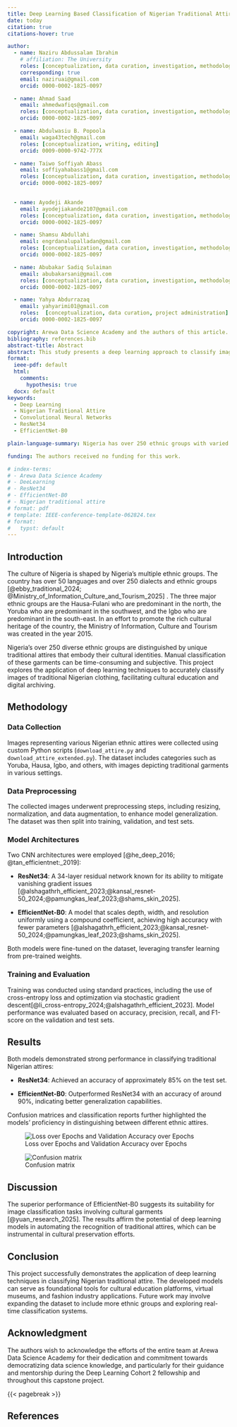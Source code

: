 ```yaml
---
title: Deep Learning Based Classification of Nigerian Traditional Attire
date: today
citation: true
citations-hover: true

author:
  - name: Naziru Abdussalam Ibrahim
    # affiliation: The University
    roles: [conceptualization, data curation, investigation, methodology, resources, project administration]
    corresponding: true
    email: naziruai@gmail.com
    orcid: 0000-0002-1825-0097

  - name: Ahmad Saad 
    email: ahmedwafiqs@gmail.com
    roles: [conceptualization, data curation, investigation, methodology, writing, editing]
    orcid: 0000-0002-1825-0097

  - name: Abdulwasiu B. Popoola
    email: waga43tech@gmail.com
    roles: [conceptualization, writing, editing]
    orcid: 0009-0000-9742-777X

  - name: Taiwo Soffiyah Abass
    email: soffiyahabass1@gmail.com
    roles: [conceptualization, data curation, investigation, methodology, resources, project administration]
    orcid: 0000-0002-1825-0097
    

  - name: Ayodeji Akande
    email: ayodejiakande2107@gmail.com
    roles: [conceptualization, data curation, investigation, methodology, resources, project administration]
    orcid: 0000-0002-1825-0097

  - name: Shamsu Abdullahi 
    email: engrdanalupalladan@gmail.com
    roles: [conceptualization, data curation, investigation, methodology, resources, project administration]
    orcid: 0000-0002-1825-0097

  - name: Abubakar Sadiq Sulaiman 
    email: abubakarsani@gmail.com
    roles: [conceptualization, data curation, investigation, methodology, resources, project administration]
    orcid: 0000-0002-1825-0097

  - name: Yahya Abdurrazaq
    email: yahyarimi01@gmail.com
    roles:  [conceptualization, data curation, project administration]
    orcid: 0000-0002-1825-0097

copyright: Arewa Data Science Academy and the authors of this article.
bibliography: references.bib
abstract-title: Abstract
abstract: This study presents a deep learning approach to classify images of Nigerian traditional attire into their respective ethnic categories. Utilizing Convolutional Neural Networks (CNNs), specifically ResNet34 and EfficientNet-B0 architectures, the project aims to automate the identification of cultural garments, thereby contributing to the preservation and appreciation of Nigeria's rich cultural heritage.
format:
  ieee-pdf: default
  html:
    comments:
      hypothesis: true
  docx: default
keywords: 
  - Deep Learning
  - Nigerian Traditional Attire
  - Convolutional Neural Networks
  - ResNet34
  - EfficientNet-B0

plain-language-summary: Nigeria has over 250 ethnic groups with varied customs and ethnic attires. This project demonstrates the Use of AI to correctly identify the ethnic group a person belongs to from his type of attire.

funding: The authors received no funding for this work.

# index-terms:
# - Arewa Data Science Academy
# - DeeLearning
# - ResNet34
# - EfficientNet-B0
# - Nigerian traditional attire
# format: pdf
# template: IEEE-conference-template-062824.tex
# format:
#   typst: default
---
```


## Introduction

The culture of Nigeria is shaped by Nigeria’s multiple ethnic groups. The country has over 50 languages and over 250 dialects and ethnic groups [@ebby_traditional_2024; @Ministry_of_Information_Culture_and_Tourism_2025] . The three major ethnic groups are the Hausa-Fulani who are predominant in the north, the Yoruba who are predominant in the southwest, and the Igbo who are predominant in the south-east. In an effort to promote the rich cultural heritage of the country, the Ministry of Information, Culture and Tourism was created in the year 2015.

Nigeria's over 250 diverse ethnic groups are distinguished by unique traditional attires that embody their cultural identities. Manual classification of these garments can be time-consuming and subjective. This project explores the application of deep learning techniques to accurately classify images of traditional Nigerian clothing, facilitating cultural education and digital archiving.

## Methodology

### Data Collection

Images representing various Nigerian ethnic attires were collected using custom Python scripts (`download_attire.py` and `download_attire_extended.py`). The dataset includes categories such as Yoruba, Hausa, Igbo, and others, with images depicting traditional garments in various settings.

### Data Preprocessing

The collected images underwent preprocessing steps, including resizing, normalization, and data augmentation, to enhance model generalization. The dataset was then split into training, validation, and test sets.

### Model Architectures

Two CNN architectures were employed [@he_deep_2016; @tan_efficientnet:_2019]:

-   **ResNet34**: A 34-layer residual network known for its ability to mitigate vanishing gradient issues [@alshagathrh_efficient_2023;@kansal_resnet-50_2024;@pamungkas_leaf_2023;@shams_skin_2025].

-   **EfficientNet-B0**: A model that scales depth, width, and resolution uniformly using a compound coefficient, achieving high accuracy with fewer parameters [@alshagathrh_efficient_2023;@kansal_resnet-50_2024;@pamungkas_leaf_2023;@shams_skin_2025].

Both models were fine-tuned on the dataset, leveraging transfer learning from pre-trained weights.

### Training and Evaluation

Training was conducted using standard practices, including the use of cross-entropy loss and optimization via stochastic gradient descent[@li_cross-entropy_2024;@alshagathrh_efficient_2023]. Model performance was evaluated based on accuracy, precision, recall, and F1-score on the validation and test sets.

## Results

Both models demonstrated strong performance in classifying traditional Nigerian attires:

-   **ResNet34**: Achieved an accuracy of approximately 85% on the test set.

-   **EfficientNet-B0**: Outperformed ResNet34 with an accuracy of around 90%, indicating better generalization capabilities.

Confusion matrices and classification reports further highlighted the models' proficiency in distinguishing between different ethnic attires.

![Loss over Epochs and Validation Accuracy over Epochs](assets\loss-of-epochs-and-validation-accuracy.png){#fig-loss}

![Confusion matrix](assets\confusion-matrix.png){#fig-confusion-matrix}

## Discussion

The superior performance of EfficientNet-B0 suggests its suitability for image classification tasks involving cultural garments [@yuan_research_2025].  The results affirm the potential of deep learning models in automating the recognition of traditional attires, which can be instrumental in cultural preservation efforts.

## Conclusion

This project successfully demonstrates the application of deep learning techniques in classifying Nigerian traditional attire. The developed models can serve as foundational tools for cultural education platforms, virtual museums, and fashion industry applications. Future work may involve expanding the dataset to include more ethnic groups and exploring real-time classification systems.

## Acknowledgment {.appendix .unnumbered}

The authors wish to acknowledge the efforts of the entire team at Arewa Data Science Academy for their dedication and commitment towards democratizing data science knowledge, and particularly for their guidance and mentorship during the Deep Learning Cohort 2 fellowship and throughout this capstone project.

{{< pagebreak >}}

## References {.unnumbered}

::: {#refs}
:::